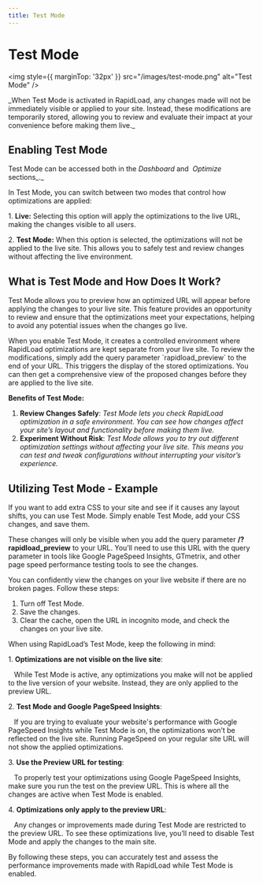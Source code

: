 ```yaml
---
title: Test Mode
---
```



# Test Mode

<img style={{ marginTop: '32px' }} 
src="/images/test-mode.png" alt="Test Mode" />

<Callout emoji=" ">
  _When Test Mode is activated in RapidLoad, any changes made will not be immediately visible or applied to your site. Instead, these modifications are temporarily stored,
  allowing you to review and evaluate their impact at your convenience before making them live._
</Callout>

## Enabling Test Mode

Test Mode can be accessed both in the _Dashboard_ and  _Optimize_ sections_._

In Test Mode, you can switch between two modes that control how optimizations are applied:

1\. **Live:** Selecting this option will apply the optimizations to the live URL, making the changes visible to all users.

2\. **Test Mode:** When this option is selected, the optimizations will not be applied to the live site. This allows you to safely test and review changes without affecting the live environment.

## What is Test Mode and How Does It Work?

Test Mode allows you to preview how an optimized URL will appear before applying the changes to your live site. This feature provides an opportunity to review and ensure that the optimizations meet your 
expectations, helping to avoid any potential issues when the changes go live.

When you enable Test Mode, it creates a controlled environment where RapidLoad optimizations are kept separate from your live site. To review the modifications, simply add the query parameter 
\`rapidload\_preview\` to the end of your URL. This triggers the display 
of the stored optimizations. You can then get a comprehensive view of the proposed
changes before they are applied to the live site.

**Benefits of Test Mode:**

1. **Review Changes Safely**: _Test Mode lets you check RapidLoad optimization 
in a safe environment. You can see how changes affect your site’s layout and 
functionality before making them live._ 
2. **Experiment Without Risk**: _Test Mode allows you to try out different optimization settings without affecting your live site. This means you can test and tweak configurations without interrupting your visitor’s experience._


## Utilizing Test Mode - Example

If you want to add extra CSS to your site and see if it causes any layout shifts, you can use Test Mode. Simply enable Test Mode, add your CSS changes, and save them.

These changes will only be visible when you add the query parameter **/?rapidload\_preview** to your URL. You’ll need to use this URL with the query parameter in tools like Google PageSpeed Insights, 
GTmetrix, and other page speed performance testing tools to see the changes.

You can confidently view the changes on your live website if there are no broken pages. Follow these steps:

1. Turn off Test Mode.
2. Save the changes.
3. Clear the cache, open the URL in incognito mode, and check the changes on your live site.

When using RapidLoad’s Test Mode, keep the following in mind:

1\. **Optimizations are not visible on the live site**:  

   While Test Mode is active, any optimizations you make will not be applied to the live version of your website. Instead, they are only applied to the preview URL.

  

2\. **Test Mode and Google PageSpeed Insights**:  

   If you are trying to evaluate your website's performance with Google PageSpeed Insights while Test Mode is on, the optimizations won’t be reflected on the live site. Running PageSpeed on your regular site URL will not show the applied optimizations.

  

3\. **Use the Preview URL for testing**:  

   To properly test your optimizations using Google PageSpeed Insights, make sure you run the test on the preview URL. This is where all the changes are active when Test Mode is enabled.

  

4\. **Optimizations only apply to the preview URL**:  

   Any changes or improvements made during Test Mode are restricted to the preview URL. To see these optimizations live, you’ll need to disable Test Mode and apply the changes to the main site.

  

By following these steps, you can accurately test and assess the performance improvements made with RapidLoad while Test Mode is enabled.